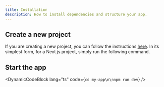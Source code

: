 ```yaml
---
title: Installation
description: How to install dependencies and structure your app.
---
```


## Create a new project

If you are creating a new project, you can follow the instructions [here](https://ui.shadcn.com/docs/installation). In its simplest form, for a Next.js project, simply run the following command.

<DynamicCodeBlock lang="ts" code='npx shadcn@latest init' />

## Start the app

<DynamicCodeBlock lang="ts" code={`cd my-app\n\nnpm run dev`} />

